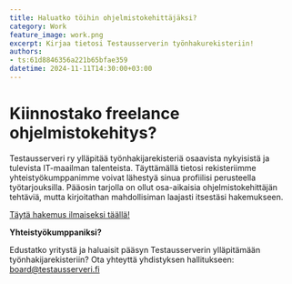 ```yaml
---
title: Haluatko töihin ohjelmistokehittäjäksi?
category: Work
feature_image: work.png
excerpt: Kirjaa tietosi Testausserverin työnhakurekisteriin!
authors: 
- ts:61d8846356a221b65bfae359
datetime: 2024-11-11T14:30:00+03:00
---
```


# Kiinnostako freelance ohjelmistokehitys?
Testausserveri ry ylläpitää työnhakijarekisteriä osaavista nykyisistä ja tulevista IT-maailman talenteista.
Täyttämällä tietosi rekisteriimme yhteistyökumppanimme voivat lähestyä sinua profiilisi perusteella työtarjouksilla.
Pääosin tarjolla on ollut osa-aikaisia ohjelmistokehittäjän tehtäviä, mutta kirjoitathan mahdollisiman laajasti itsestäsi hakemukseen.

[Täytä hakemus ilmaiseksi täällä!](https://testausserveri.fi/link/work)

**Yhteistyökumppaniksi?**

Edustatko yritystä ja haluaisit pääsyn Testausserverin ylläpitämään työnhakijarekisteriin?
Ota yhteyttä yhdistyksen hallitukseen: [board@testausserveri.fi](mailto:board@testausserveri.fi)

